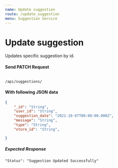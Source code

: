 ```yaml
---
name: Update suggestion
route: /update_suggestion
menu: Suggestion Service
---
```

# Update suggestion
Updates specific suggestion by id.

#### Send PATCH Request
<Code>
/api/suggestions/
</Code>

#### With following JSON data
```json
{
    "_id": "String",
    "user_id": "String",
    "suggestion_date": "2021-10-07T00:00:00.000Z",
    "message": "String",
    "type": "String",
    "store_id": "String",

}
```

##### Expected Response
```
"Status": "Suggestion Updated Successfully"
```
